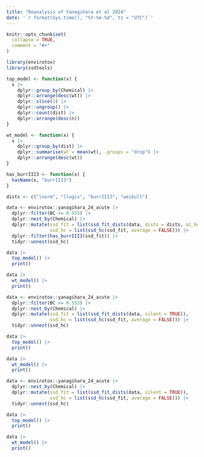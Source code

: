 ```yaml
---
title: "Reanalysis of Yanagihara et al 2024"
date: '`r format(Sys.time(), "%Y-%m-%d", tz = "UTC")`'
---
```


```r
knitr::opts_chunk$set(
  collapse = TRUE,
  comment = "#>"
)
```

```r
library(envirotox)
library(ssdtools)

top_model <- function(x) {
  x |>
    dplyr::group_by(Chemical) |>
    dplyr::arrange(desc(wt)) |>
    dplyr::slice(1) |>
    dplyr::ungroup() |>
    dplyr::count(dist) |>
    dplyr::arrange(desc(n))
}

wt_model <- function(x) {
  x |>
    dplyr::group_by(dist) |>
    dplyr::summarise(wt = mean(wt), .groups = "drop") |>
    dplyr::arrange(desc(wt))
}

has_burrIII3 <- function(x) {
  hasName(x, "burrIII3")
}
```

```r
dists <- c("lnorm", "llogis", "burrIII3", "weibull")

data <- envirotox::yanagihara_24_acute |>
  dplyr::filter(BC <= 0.555) |>
  dplyr::nest_by(Chemical) |>
  dplyr::mutate(ssd_fit = list(ssd_fit_dists(data, dists = dists, at_boundary_ok = FALSE, computable = TRUE, silent = TRUE)),
                ssd_hc = list(ssd_hc(ssd_fit, average = FALSE))) |>
  dplyr::filter(has_burrIII3(ssd_fit)) |>
  tidyr::unnest(ssd_hc)

data |> 
  top_model() |>
  print()

data |>
  wt_model() |>
  print()
```

```r

data <- envirotox::yanagihara_24_acute |>
  dplyr::filter(BC <= 0.555) |>
  dplyr::nest_by(Chemical) |>
  dplyr::mutate(ssd_fit = list(ssd_fit_dists(data, silent = TRUE)),
                ssd_hc = list(ssd_hc(ssd_fit, average = FALSE))) |>
  tidyr::unnest(ssd_hc)

data |> 
  top_model() |>
  print()

data |>
  wt_model() |>
  print()
```

```r

data <- envirotox::yanagihara_24_acute |>
  dplyr::nest_by(Chemical) |>
  dplyr::mutate(ssd_fit = list(ssd_fit_dists(data, silent = TRUE)),
                ssd_hc = list(ssd_hc(ssd_fit, average = FALSE))) |>
  tidyr::unnest(ssd_hc)

data |> 
  top_model() |>
  print()

data |>
  wt_model() |>
  print()
```


